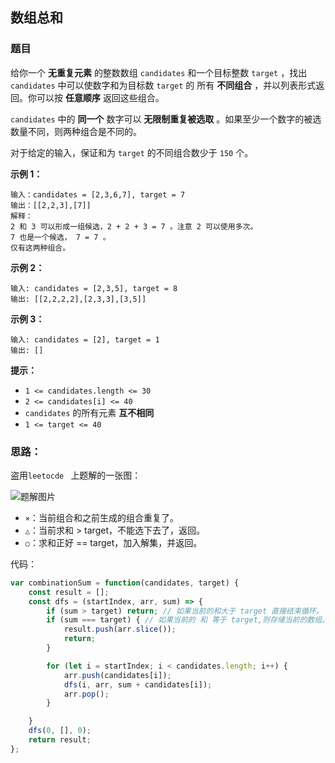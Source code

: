 ## 数组总和
<div className='flex items-center'>
    <ChipDifficult content={'中等'} className='mr-2 text-middleText' />
    <ChipLink
        href={'https://leetcode.cn/problems/combination-sum/description/'}
        content={'No.39 组合总和'}
    />
</div>

### 题目

给你一个 **无重复元素** 的整数数组 `candidates` 和一个目标整数 `target` ，找出 `candidates` 中可以使数字和为目标数 `target` 的 所有 **不同组合** ，并以列表形式返回。你可以按 **任意顺序** 返回这些组合。

`candidates` 中的 **同一个** 数字可以 **无限制重复被选取** 。如果至少一个数字的被选数量不同，则两种组合是不同的。 

对于给定的输入，保证和为 `target` 的不同组合数少于 `150` 个。

**示例 1：**

```
输入：candidates = [2,3,6,7], target = 7
输出：[[2,2,3],[7]]
解释：
2 和 3 可以形成一组候选，2 + 2 + 3 = 7 。注意 2 可以使用多次。
7 也是一个候选， 7 = 7 。
仅有这两种组合。
```

**示例 2：**

```
输入: candidates = [2,3,5], target = 8
输出: [[2,2,2,2],[2,3,3],[3,5]]
```

**示例 3：**

```
输入: candidates = [2], target = 1
输出: []
```

 

**提示：**

- `1 <= candidates.length <= 30`
- `2 <= candidates[i] <= 40`
- `candidates` 的所有元素 **互不相同**
- `1 <= target <= 40`



### 思路：

盗用`leetocde ` 上题解的一张图：

![题解图片](https://pic.leetcode-cn.com/1599606793-laurLe-image.png)

- `×`：当前组合和之前生成的组合重复了。
- `△`：当前求和 > target，不能选下去了，返回。
- `○`：求和正好 == target，加入解集，并返回。



代码：

```javascript
var combinationSum = function(candidates, target) {
    const result = [];
    const dfs = (startIndex, arr, sum) => {
        if (sum > target) return; // 如果当前的和大于 target 直接结束循环。
        if (sum === target) { // 如果当前的 和 等于 target,则存储当前的数组。
            result.push(arr.slice());
            return;
        }

        for (let i = startIndex; i < candidates.length; i++) {
            arr.push(candidates[i]);
            dfs(i, arr, sum + candidates[i]);
            arr.pop();
        }

    }
    dfs(0, [], 0);
    return result;
};
```

